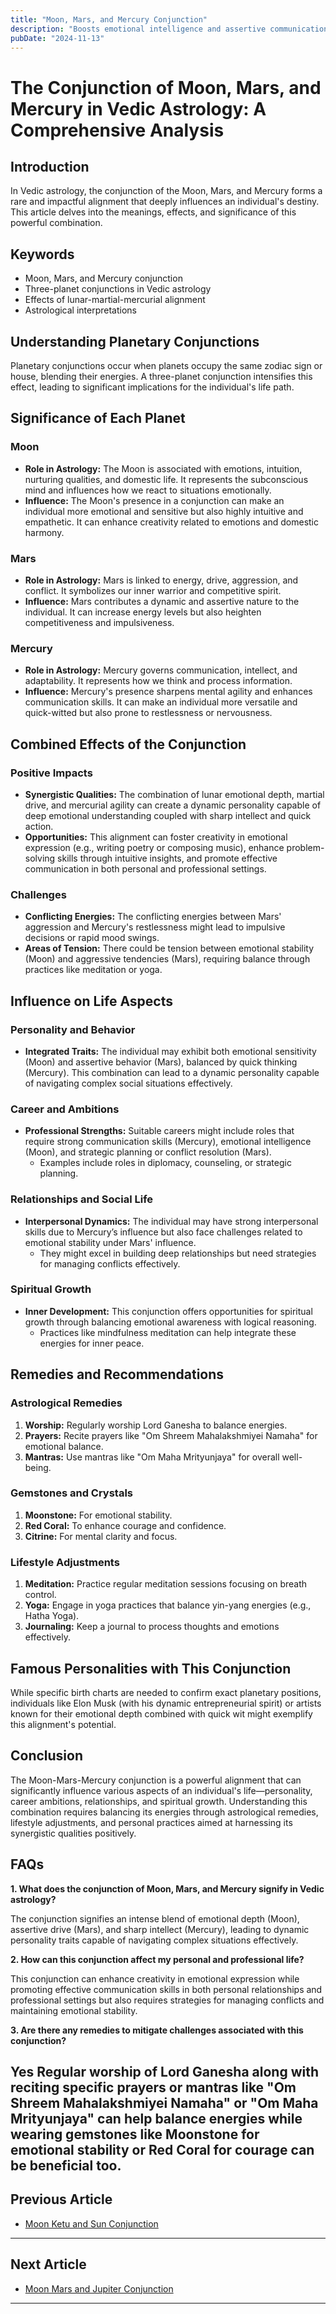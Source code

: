 ```yaml
---
title: "Moon, Mars, and Mercury Conjunction"
description: "Boosts emotional intelligence and assertive communication."
pubDate: "2024-11-13"
---
```


# The Conjunction of Moon, Mars, and Mercury in Vedic Astrology: A Comprehensive Analysis

## Introduction

In Vedic astrology, the conjunction of the Moon, Mars, and Mercury forms a rare and impactful alignment that deeply influences an individual's destiny. This article delves into the meanings, effects, and significance of this powerful combination.

## Keywords

- Moon, Mars, and Mercury conjunction
- Three-planet conjunctions in Vedic astrology
- Effects of lunar-martial-mercurial alignment
- Astrological interpretations

## Understanding Planetary Conjunctions

Planetary conjunctions occur when planets occupy the same zodiac sign or house, blending their energies. A three-planet conjunction intensifies this effect, leading to significant implications for the individual's life path.

## Significance of Each Planet

### Moon

- **Role in Astrology:** The Moon is associated with emotions, intuition, nurturing qualities, and domestic life. It represents the subconscious mind and influences how we react to situations emotionally.
- **Influence:** The Moon's presence in a conjunction can make an individual more emotional and sensitive but also highly intuitive and empathetic. It can enhance creativity related to emotions and domestic harmony.

### Mars

- **Role in Astrology:** Mars is linked to energy, drive, aggression, and conflict. It symbolizes our inner warrior and competitive spirit.
- **Influence:** Mars contributes a dynamic and assertive nature to the individual. It can increase energy levels but also heighten competitiveness and impulsiveness.

### Mercury

- **Role in Astrology:** Mercury governs communication, intellect, and adaptability. It represents how we think and process information.
- **Influence:** Mercury's presence sharpens mental agility and enhances communication skills. It can make an individual more versatile and quick-witted but also prone to restlessness or nervousness.

## Combined Effects of the Conjunction

### Positive Impacts

- **Synergistic Qualities:** The combination of lunar emotional depth, martial drive, and mercurial agility can create a dynamic personality capable of deep emotional understanding coupled with sharp intellect and quick action.
- **Opportunities:** This alignment can foster creativity in emotional expression (e.g., writing poetry or composing music), enhance problem-solving skills through intuitive insights, and promote effective communication in both personal and professional settings.

### Challenges

- **Conflicting Energies:** The conflicting energies between Mars' aggression and Mercury's restlessness might lead to impulsive decisions or rapid mood swings.
- **Areas of Tension:** There could be tension between emotional stability (Moon) and aggressive tendencies (Mars), requiring balance through practices like meditation or yoga.

## Influence on Life Aspects

### Personality and Behavior

- **Integrated Traits:** The individual may exhibit both emotional sensitivity (Moon) and assertive behavior (Mars), balanced by quick thinking (Mercury). This combination can lead to a dynamic personality capable of navigating complex social situations effectively.
  
### Career and Ambitions

- **Professional Strengths:** Suitable careers might include roles that require strong communication skills (Mercury), emotional intelligence (Moon), and strategic planning or conflict resolution (Mars). 
  - Examples include roles in diplomacy, counseling, or strategic planning.

### Relationships and Social Life

- **Interpersonal Dynamics:** The individual may have strong interpersonal skills due to Mercury’s influence but also face challenges related to emotional stability under Mars' influence.
  - They might excel in building deep relationships but need strategies for managing conflicts effectively.

### Spiritual Growth

- **Inner Development:** This conjunction offers opportunities for spiritual growth through balancing emotional awareness with logical reasoning.
  - Practices like mindfulness meditation can help integrate these energies for inner peace.

## Remedies and Recommendations

### Astrological Remedies

1. **Worship:** Regularly worship Lord Ganesha to balance energies.
2. **Prayers:** Recite prayers like "Om Shreem Mahalakshmiyei Namaha" for emotional balance.
3. **Mantras:** Use mantras like "Om Maha Mrityunjaya" for overall well-being.

### Gemstones and Crystals

1. **Moonstone:** For emotional stability.
2. **Red Coral:** To enhance courage and confidence.
3. **Citrine:** For mental clarity and focus.

### Lifestyle Adjustments

1. **Meditation:** Practice regular meditation sessions focusing on breath control.
2. **Yoga:** Engage in yoga practices that balance yin-yang energies (e.g., Hatha Yoga).
3. **Journaling:** Keep a journal to process thoughts and emotions effectively.

## Famous Personalities with This Conjunction

While specific birth charts are needed to confirm exact planetary positions, individuals like Elon Musk (with his dynamic entrepreneurial spirit) or artists known for their emotional depth combined with quick wit might exemplify this alignment's potential.

## Conclusion

The Moon-Mars-Mercury conjunction is a powerful alignment that can significantly influence various aspects of an individual's life—personality, career ambitions, relationships, and spiritual growth. Understanding this combination requires balancing its energies through astrological remedies, lifestyle adjustments, and personal practices aimed at harnessing its synergistic qualities positively.

## FAQs

**1. What does the conjunction of Moon, Mars, and Mercury signify in Vedic astrology?**

The conjunction signifies an intense blend of emotional depth (Moon), assertive drive (Mars), and sharp intellect (Mercury), leading to dynamic personality traits capable of navigating complex situations effectively.

**2. How can this conjunction affect my personal and professional life?**

This conjunction can enhance creativity in emotional expression while promoting effective communication skills in both personal relationships and professional settings but also requires strategies for managing conflicts and maintaining emotional stability.

**3. Are there any remedies to mitigate challenges associated with this conjunction?**

Yes Regular worship of Lord Ganesha along with reciting specific prayers or mantras like "Om Shreem Mahalakshmiyei Namaha" or "Om Maha Mrityunjaya" can help balance energies while wearing gemstones like Moonstone for emotional stability or Red Coral for courage can be beneficial too.
---

## Previous Article
- [Moon Ketu and Sun Conjunction](11020109_Moon_Ketu_and_Sun_Conjunction.mdx)

---

## Next Article
- [Moon Mars and Jupiter Conjunction](11020305_Moon_Mars_and_Jupiter_Conjunction.mdx)

---
